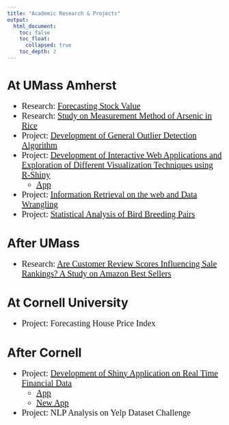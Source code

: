 ```yaml
---
title: "Academic Research & Projects"
output: 
  html_document:
    toc: false
    toc_float: 
      collapsed: true
    toc_depth: 2
---
```

<style>
ul {font-family: Times New Roman; font-size: 20px;}
</style>

<div id="backhome"><a href="index.html"><i class="fa fa-home"></i></a></div>

# At UMass Amherst
- <i class="fa fa-book"></i> Research: [Forecasting Stock Value](Projects & Researches/Forecasting_Stock_Value.html)
- <i class="fa fa-book"></i> Research: [Study on Measurement Method of Arsenic in Rice](Projects & Researches/Arsenic_Measurement.html)
- <i class="fa fa-calendar-check-o"></i> Project: [Development of General Outlier Detection Algorithm](Projects & Researches/Outlier_Detection.html)
- <i class="fa fa-calendar-check-o"></i> Project: [Development of Interactive Web Applications and Exploration of Different Visualization Techniques using R-Shiny](Projects & Researches/Interactive_Web_App.html)
    - <i class="fa fa-hand-o-right"></i> [App](https://harrylu95.shinyapps.io/World_Facts/)
- <i class="fa fa-calendar-check-o"></i> Project: [Information Retrieval on the web and Data Wrangling](Projects & Researches/Web_Data_Wrangling.html)
- <i class="fa fa-calendar-check-o"></i> Project: [Statistical Analysis of Bird Breeding Pairs](Projects & Researches/Bird_Breeding_Pairs.html)

# After UMass
- <i class="fa fa-book"></i> Research: [Are Customer Review Scores Influencing Sale Rankings? A Study on Amazon Best Sellers](Projects & Researches/Amazon_s_Secret.html)

# At Cornell University
- <i class="fa fa-calendar-check-o"></i> Project: Forecasting House Price Index

# After Cornell
- <i class="fa fa-calendar-check-o"></i> Project: [Development of Shiny Application on Real Time Financial Data](Projects & Researches/Yahoo_Finance_Data_documentation.html)
    - <i class="fa fa-hand-o-right"></i> [App](https://harrylu95.shinyapps.io/Yahoo_Finance_Data_v2/)
    - <i class="fa fa-hand-o-right"></i> [New App](https://harrylu95.shinyapps.io/Financial_Data/)
- <i class="fa fa-calendar-check-o"></i> Project: NLP Analysis on Yelp Dataset Challenge

